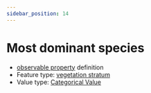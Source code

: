 ```yaml
---
sidebar_position: 14
---
```



# Most dominant species

- [observable property](/viewers/dawe-vocabs?uri=https://linked.data.gov.au/def/test/dawe-cv/671252e3-b306-4436-b24b-7d6e13e9473e) definition
- Feature type: [vegetation stratum](http://linked.data.gov.au/def/tern-cv/32834f36-a478-45be-97f4-ff2ff51e9f5c)
- Value type: [Categorical Value](https://w3id.org/tern/ontologies/tern/CategoricalValue)


<Example protocolModule="plot-description" observableProperty="https://linked.data.gov.au/def/test/dawe-cv/671252e3-b306-4436-b24b-7d6e13e9473e" />
